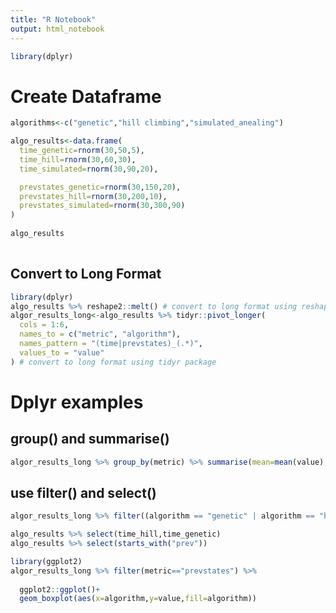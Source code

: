 ```yaml
---
title: "R Notebook"
output: html_notebook
---
```


```r
library(dplyr)
```

# Create Dataframe

```r
algorithms<-c("genetic","hill climbing","simulated_anealing")

algo_results<-data.frame(
  time_genetic=rnorm(30,50,5),
  time_hill=rnorm(30,60,30),
  time_simulated=rnorm(30,90,20),

  prevstates_genetic=rnorm(30,150,20),
  prevstates_hill=rnorm(30,200,10),
  prevstates_simulated=rnorm(30,300,90)
)  
  
algo_results  
  
```
## Convert to Long Format
```r
library(dplyr)
algo_results %>% reshape2::melt() # convert to long format using reshape2 package
algor_results_long<-algo_results %>% tidyr::pivot_longer( 
  cols = 1:6,
  names_to = c("metric", "algorithm"),
  names_pattern = "(time|prevstates)_(.*)",
  values_to = "value"
) # convert to long format using tidyr package

```

# Dplyr examples
## group() and summarise()
```r
algor_results_long %>% group_by(metric) %>% summarise(mean=mean(value),sd=sd(value),max=max(value),min=min(value))
```
## use filter() and select()

```r
algor_results_long %>% filter((algorithm == "genetic" | algorithm == "hill") & metric == 'time') %>% select(algorithm,value)
```
```r
algo_results %>% select(time_hill,time_genetic)
algo_results %>% select(starts_with("prev"))

```
```r
library(ggplot2)
algor_results_long %>% filter(metric=="prevstates") %>%
  
  ggplot2::ggplot()+ 
  geom_boxplot(aes(x=algorithm,y=value,fill=algorithm))
```

